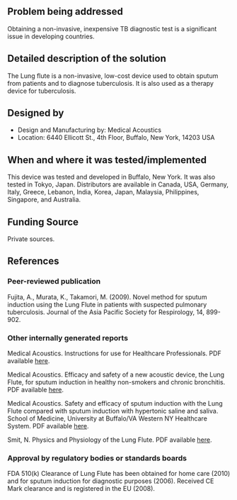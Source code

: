 {{Medical Device
|Health Topic=Tuberculosis
|Classification=Diagnosis
|Scope=Commercialized
|Location=Africa, Asia, South America
|Image=LungFlute.png
}}
==Problem being addressed==
Obtaining a non-invasive, inexpensive TB diagnostic test is a significant issue in developing countries.

==Detailed description of the solution==
The Lung flute is a non-invasive, low-cost device used to obtain sputum from patients and to diagnose tuberculosis.  It is also used as a therapy device for tuberculosis.

==Designed by==
*Design and Manufacturing by: Medical Acoustics
*Location: 6440 Ellicott St., 4th Floor, Buffalo, New York, 14203 USA

==When and where it was tested/implemented ==
This device was tested and developed in Buffalo, New York.  It was also tested in Tokyo, Japan.
Distributors are available in Canada, USA, Germany, Italy, Greece, Lebanon, India, Korea, Japan, Malaysia, Philippines, Singapore, and Australia.

==Funding Source==
Private sources.

==References==
===Peer-reviewed publication===
Fujita, A., Murata, K., Takamori, M. (2009). Novel method for sputum induction using the Lung Flute in patients with suspected pulmonary tuberculosis. Journal of the Asia Pacific Society for Respirology, 14, 899-902.

===Other internally generated reports===
Medical Acoustics. Instructions for use for Healthcare Professionals. PDF available [http://lungflute.com/PDF/LungFlute-Diagnostic-Hospitals-Clinics-IFU.pdf here].

Medical Acoustics. Efficacy and safety of a new acoustic device, the Lung Flute, for sputum induction in healthy non-smokers and chronic bronchitis. PDF available [http://lungflute.com/PDF/efficacy-safety-new-acoustic-device-lung-flute-sputum-induction-healthy-non-smokers-chronic-bronchitis.pdf here].

Medical Acoustics. Safety and efficacy of sputum induction with the Lung Flute compared with sputum induction with hypertonic saline and saliva.
School of Medicine, University at Buffalo/VA Western NY Healthcare System. PDF available [http://lungflute.com/PDF/clinical-study-safety-efficacy-sputum-induction-lung-flute-compared-hypertonic-saline-saliva.pdf here].

Smit, N. Physics and Physiology of the Lung Flute. PDF available [http://lungflute.com/PDF/lungflute-physics-physiology.pdf here].

===Approval by regulatory bodies or standards boards===
FDA 510(k) Clearance of Lung Flute has been obtained for home care (2010) and for sputum induction for diagnostic purposes (2006). Received CE Mark clearance and is registered in the EU (2008).